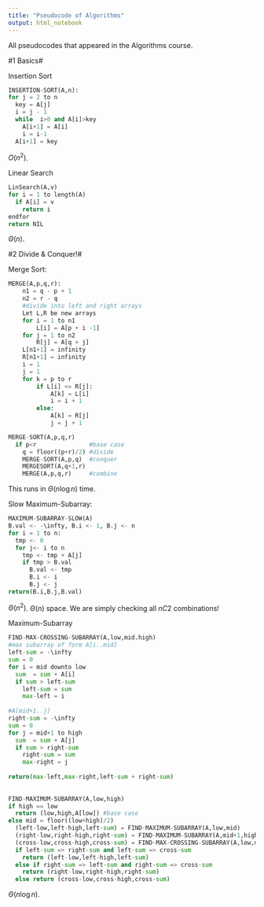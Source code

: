 ```yaml
---
title: "Pseudocode of Algorithms"
output: html_notebook
---
```

All pseudocodes that appeared in the Algorithms course.



#1 Basics#

Insertion Sort
```python
INSERTION-SORT(A,n):
for j = 2 to n
  key = A[j]
  i = j - 1
  while  i>0 and A[i]>key
    A[i+1] = A[i]
    i = i-1
  A[i+1] = key

```
$O(n^{2})$.

Linear Search
```python
LinSearch(A,v)
for i = 1 to length(A)
  if A[i] = v
    return i
endfor
return NIL
```
$\Theta(n)$. 

#2 Divide & Conquer!#

Merge Sort:
```python
MERGE(A,p,q,r):
    n1 = q - p + 1
    n2 = r - q 
    #divide into left and right arrays
    Let L,R be new arrays
    for i = 1 to n1
        L[i] = A[p + i -1]
    for j = 1 to n2
        R[j] = A[q + j]
    L[n1+1] = infinity
    R[n1+1] = infinity
    i = 1
    j = 1
    for k = p to r
        if L[i] <= R[j]:
            A[k] = L[i]
            i = i + 1
        else:
            A[k] = R[j]
            j = j + 1

MERGE-SORT(A,p,q,r)
  if p<r               #base case
    q = floor((p+r)/2) #divide
    MERGE-SORT(A,p,q)  #conquer
    MERGESORT(A,q+1,r)
    MERGE(A,p,q,r)     #combine
```
This runs in $\Theta(n\log{n})$ time.

Slow Maximum-Subarray:
```python
MAXIMUM-SUBARRAY-SLOW(A)
B.val <- -\infty, B.i <- 1, B.j <- n
for i = 1 to n:
  tmp <- 0
  for j<- i to n
    tmp <- tmp + A[j]
    if tmp > B.val
      B.val <- tmp
      B.i <- i
      B.j <- j
return(B.i,B.j,B.val)
```
$\Theta(n^{2})$. $\Theta(n)$ space. We are simply checking all $nC2$ combinations!

Maximum-Subarray
```python

FIND-MAX-CROSSING-SUBARRAY(A,low,mid.high)
#max subarray of form A[i..mid]
left-sum = -\infty
sum = 0
for i = mid downto low
  sum  = sum + A[i]
  if sum > left-sum
    left-sum = sum
    max-left = i
  
#A[mid+1..j]
right-sum = -\infty
sum = 0
for j = mid+1 to high
  sum  = sum + A[j]
  if sum > right-sum
    right-sum = sum
    max-right = j
    
return(max-left,max-right,left-sum + right-sum)
  
  
FIND-MAXIMUM-SUBARRAY(A,low,high)
if high == low
  return (low,high,A[low]) #base case
else mid = floor((low+high)/2)
  (left-low,left-high,left-sum) = FIND-MAXIMUM-SUBARRAY(A,low,mid)
  (right-low,right-high,right-sum) = FIND-MAXIMUM-SUBARRAY(A,mid+1,high)
  (cross-low,cross-high,cross-sum) = FIND-MAX-CROSSING-SUBARRAY(A,low,mid,high)
  if left-sum => right-sum and left-sum => cross-sum
    return (left-low,left-high,left-sum)
  else if right-sum => left-sum and right-sum => cross-sum
    return (right-low,right-high,right-sum)
  else return (cross-low,cross-high,cross-sum)

```
$\Theta(n\log{n})$. 
